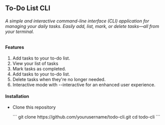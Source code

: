 <h2>To-Do List CLI</h2>
<h6>A simple and interactive command-line interface (CLI) application for managing your daily tasks. Easily add, list, mark, or delete tasks—all from your terminal.</h6>

<h4>Features</h4>
<ol>
    <li>Add tasks to your to-do list.</li>
    <li>View your list of tasks</li>
    <li>Mark tasks as completed.</li>
    <li>Add tasks to your to-do list.</li>
    <li>Delete tasks when they're no longer needed.</li>
    <li>Interactive mode with --interactive for an enhanced user experience.</li>
</ol>

<h4>Installation</h4>
<ul>
    <li>
        <p>Clone this repository</p>
        ```
            git clone https://github.com/yourusername/todo-cli.git
            cd todo-cli
        ```
    </li>
</ul>
